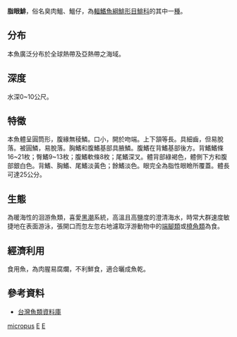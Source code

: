 {{Speciesbox 
| taxon = Etrumeus micropus
| status = NE
| status_system = IUCN3.1
| authority =  [[Temminck|Temminck]] & [[Schlegel|Schlegel]], 1846
| synonyms = *''Clupea micropus, Temminck & Schlegel, 1846''
}}
'''脂眼鯡'''，俗名臭肉鰮、鰮仔，為[[輻鰭魚綱|輻鰭魚綱]][[鯡形目|鯡形目]][[鯡科|鯡科]]的其中一[[種|種]]。

==分布==
本魚廣泛分布於全球熱帶及亞熱帶之海域。

==深度==
水深0~10公尺。

==特徵==
本魚體呈圓筒形，腹緣無稜鱗。口小，開於吻端。上下頷等長。具細齒，但易脫落。被圓鱗，易脫落。胸鰭和腹鰭基部具腋鱗。腹鰭在背鰭基部後方。背鰭鰭條16~21枚；臀鰭9~13枚；腹鰭軟條8枚；尾鰭深叉。體背部綠褐色，體側下方和腹部銀白色。背鰭、胸鰭、尾鰭淡黃色；餘鰭淡色。眼完全為脂性眼瞼所覆蓋。體長可達25公分。

==生態==
為暖海性的洄游魚類，喜愛[[黑潮|黑潮]]系統，高溫且高鹽度的澄清海水，時常大群速度敏捷地在表面游泳，張開口而忽左忽右地濾取浮游動物中的[[端腳類|端腳類]]或[[橈角類|橈角類]]為食。

==經濟利用==
食用魚，為肉腥易腐爛，不利鮮食，適合曬成魚乾。

==參考資料==
* [http://fishdb.sinica.edu.tw/ 台灣魚類資料庫] {{Wayback|url=http://fishdb.sinica.edu.tw/ |date=20160304193340 }}
{{Taxonbar|from=Q3437726}}

[[Category:脂眼鲱属|micropus]]
[[Category:食用鱼|E]]
[[Category:1846年描述的魚類|E]]